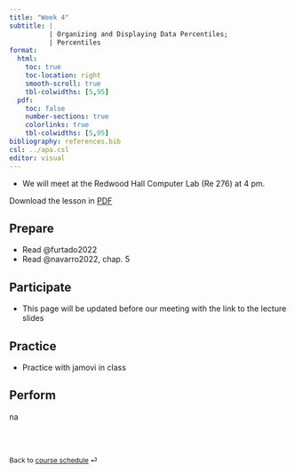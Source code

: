 ```yaml
---
title: "Week 4"
subtitle: |
          | Organizing and Displaying Data Percentiles;
          | Percentiles
format: 
  html:
    toc: true
    toc-location: right
    smooth-scroll: true
    tbl-colwidths: [5,95]
  pdf:
    toc: false
    number-sections: true
    colorlinks: true
    tbl-colwidths: [5,95]
bibliography: references.bib
csl: ../apa.csl
editor: visual
---
```


::: callout-important
-   We will meet at the Redwood Hall Computer Lab (Re 276) at 4 pm.

Download the lesson in [PDF](week-4.pdf)
:::

## Prepare

-   Read @furtado2022
-   Read @navarro2022, chap. 5

## Participate

-   This page will be updated before our meeting with the link to the lecture slides

## Practice

-   Practice with jamovi in class

## Perform

na

<br><br>

::: {style="font-size: 0.875em;"}
Back to [course schedule](/ "Course schedule") ⏎
:::
